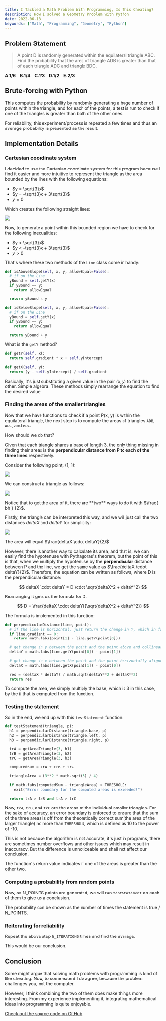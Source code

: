 ```yaml
---
title: I Tackled a Math Problem With Programming, Is This Cheating?
description: How I solved a Geometry Problem with Python
date: 2022-06-18
keywords: ["Math", "Programming", "Geometry", "Python"]
---
```


## Problem Statement

> A point D is randomly generated within the equilateral triangle ABC. Find the probability that the area of triangle ADB is greater than that of each triangle ADC and triangle BDC.

**A.1/6&nbsp;&nbsp;&nbsp;&nbsp;B.1/4&nbsp;&nbsp;&nbsp;&nbsp;C.1/3&nbsp;&nbsp;&nbsp;&nbsp;D.1/2&nbsp;&nbsp;&nbsp;&nbsp;E.2/3**

## Brute-forcing with Python

This computes the probability by randomly generating a huge number of points within the triangle, and for each of the points, a test is run to check if one of the triangles is greater than both of the other ones.

For reliability, this experiment/process is repeated a few times and thus an average probability is presented as the result.

## Implementation Details

### Cartesian coordinate system

I decided to use the Cartesian coordinate system for this program because I find it easier and more intuitive to represent the triangle as the area bounded by the lines with the following equations:

- $y = \sqrt{3}x$
- $y = -\sqrt{3}x + 3\sqrt{3}$
- $y = 0$

Which creates the following straight lines:

![](https://raw.githubusercontent.com/timthedev07/my-website/dev/assets/cartesian-equilateral.png)

<SizedImage width={} height={} src="" alt="" />
Now, to generate a point within this bounded region we have to check for the following
inequalities:

- $y < \sqrt{3}x$
- $y < -\sqrt{3}x + 3\sqrt{3}$
- $y > 0$

That's where these two methods of the `Line` class come in handy:

```python
def isAboveSlope(self, x, y, allowEqual=False):
  # if on the Line
  yBound = self.getY(x)
  if yBound == y:
    return allowEqual

  return yBound < y

def isBelowSlope(self, x, y, allowEqual=False):
  # if on the Line
  yBound = self.getY(x)
  if yBound == y:
    return allowEqual

  return yBound > y
```

What is the `getY` method?

```python
def getY(self, x):
  return self.gradient * x + self.yIntercept

def getX(self, y):
  return (y - self.yIntercept) / self.gradient
```

Basically, it's just substituting a given value in the pair $(x, y)$ to find the other. Simple algebra. These methods simply rearrange the equation to find the desired value.

### Finding the areas of the smaller triangles

Now that we have functions to check if a point P(x, y) is within the equilateral triangle, the next step is to compute the areas of triangles `ADB`, `ADC`, and `BDC`.

How should we do that?

Given that each triangle shares a base of length 3, the only thing missing in finding their areas is the **perpendicular distance from P to each of the three lines** respectively.

Consider the following point, (1, 1):

![](https://raw.githubusercontent.com/timthedev07/my-website/dev/assets/p-in-equilateral.png)

<SizedImage width={} height={} src="" alt="" />
We can construct a triangle as follows:

![](https://raw.githubusercontent.com/timthedev07/my-website/dev/assets/p-in-equilateral-1.png)

<SizedImage width={} height={} src="" alt="" />
Notice that to get the area of it, there are **two** ways to do it with $\frac{
  bh
}
{2}$.

Firstly, the triangle can be interpreted this way, and we will just call the two distances $deltaX$ and $deltaY$ for simplicity:

![](https://raw.githubusercontent.com/timthedev07/my-website/dev/assets/p-in-equilateral-2.png)

<SizedImage width={} height={} src="" alt="" />
The area will equal $\frac{deltaX \cdot deltaY}{2}$

However, there is another way to calculate its area, and that is, we can easily find the hypotenuse with Pythagoras's theorem, but the point of this is that, when we multiply the hypotenuse by the **perpendicular** distance between P and the line, we get the same value as $\frac{deltaX \cdot deltaY}{2}$. Therefore, the equation can be written as follows, where D is the perpendicular distance:

$$
deltaX \cdot deltaY = D \cdot \sqrt{deltaX^2 + deltaY^2}
$$

Rearranging it gets us the formula for D:

$$
D = \frac{deltaX \cdot deltaY}{\sqrt{deltaX^2 + deltaY^2}}
$$

The formula is implemented in this function:

```python
def perpendicularDistance(line, point):
  # if the line is horizontal, just return the change in Y, which in fact, is the perpendicular distance
  if line.gradient == 0:
    return math.fabs(point[1] - line.getY(point[0]))

  # get change in y between the point and the point above and collinear with it at 90deg
  deltaY = math.fabs(line.getY(point[0]) - point[1])

  # get change in x between the point and the point horizontally aligned and collinear with it
  deltaX = math.fabs(line.getX(point[1]) - point[0])

  res = (deltaX * deltaY) / math.sqrt(deltaY**2 + deltaX**2)
  return res
```

To compute the area, we simply multiply the base, which is 3 in this case, by the `D` that is computed from the function.

### Testing the statement

So in the end, we end up with this `testStatement` function:

```python
def testStatement(triangle, p):
  h1 = perpendicularDistance(triangle.base, p)
  h2 = perpendicularDistance(triangle.left, p)
  h3 = perpendicularDistance(triangle.right, p)

  trA = getAreaTriangle(3, h1)
  trB = getAreaTriangle(3, h2)
  trC = getAreaTriangle(3, h3)

  computedSum = trA + trB + trC

  triangleArea = (3**2 * math.sqrt(3) / 4)

  if math.fabs(computedSum - triangleArea) > THRESHOLD:
    exit("Error boundary for the computed areas is exceeded!")

  return trA > trB and trA > trC
```

Now, `trA`, `trB`, and `trC` are the areas of the individual smaller triangles. For the sake of accuracy, an error boundary is enforced to ensure that the sum of the three areas is off from the theoretically correct sum(the area of the larger triangle) no more than `THRESHOLD`, which is defined as 10 to the power of -10.

This is not because the algorithm is not accurate, it's just in programs, there are sometimes number overflows and other issues which may result in inaccuracy. But the difference is unnoticeable and shall not affect our conclusion.

The function's return value indicates if one of the areas is greater than the other two.

### Computing a probability from random points

Now, as N_POINTS points are generated, we will run `testStatement` on each of them to give us a conclusion.

The probability can be shown as the number of times the statement is true / N_POINTS.

### Reiterating for reliability

Repeat the above step `N_ITERATIONS` times and find the average.

This would be our conclusion.

## Conclusion

Some might argue that solving math problems with programming is kind of like cheating. Now, to some extent I do agree, because the problem challenges you, not the computer.

However, I think combining the two of them does make things more interesting. From my experience implementing it, integrating mathematical ideas into programming is quite enjoyable.

[Check out the source code on GitHub](https://github.com/timthedev07/brute-force-math-june-2022)

